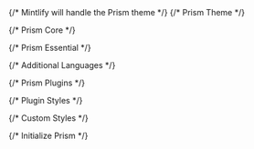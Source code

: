 <head>
  {/* Mintlify will handle the Prism theme */}
  {/* Prism Theme */}
  <link
    rel="stylesheet"
    href="https://cdnjs.cloudflare.com/ajax/libs/prism/1.29.0/themes/prism.min.css"
  />
  <link
    rel="stylesheet"
    href="https://cdnjs.cloudflare.com/ajax/libs/prism/1.29.0/themes/prism-tomorrow.min.css"
  />
  
  {/* Prism Core */}
  <script src="https://cdnjs.cloudflare.com/ajax/libs/prism/1.29.0/components/prism-core.min.js"></script>
  
  {/* Prism Essential */}
  <script src="https://cdnjs.cloudflare.com/ajax/libs/prism/1.29.0/plugins/autoloader/prism-autoloader.min.js"></script>
  
  {/* Additional Languages */}
  <script src="https://cdnjs.cloudflare.com/ajax/libs/prism/1.29.0/components/prism-javascript.min.js"></script>
  <script src="https://cdnjs.cloudflare.com/ajax/libs/prism/1.29.0/components/prism-css.min.js"></script>
  <script src="https://cdnjs.cloudflare.com/ajax/libs/prism/1.29.0/components/prism-json.min.js"></script>
  <script src="https://cdnjs.cloudflare.com/ajax/libs/prism/1.29.0/components/prism-markdown.min.js"></script>
  
  {/* Prism Plugins */}
  <script src="https://cdnjs.cloudflare.com/ajax/libs/prism/1.29.0/plugins/line-numbers/prism-line-numbers.min.js"></script>
  <script src="https://cdnjs.cloudflare.com/ajax/libs/prism/1.29.0/plugins/line-highlight/prism-line-highlight.min.js"></script>
  <script src="https://cdnjs.cloudflare.com/ajax/libs/prism/1.29.0/plugins/toolbar/prism-toolbar.min.js"></script>
  <script src="https://cdnjs.cloudflare.com/ajax/libs/prism/1.29.0/plugins/copy-to-clipboard/prism-copy-to-clipboard.min.js"></script>
  
  {/* Plugin Styles */}
  <link
    rel="stylesheet"
    href="https://cdnjs.cloudflare.com/ajax/libs/prism/1.29.0/plugins/line-numbers/prism-line-numbers.min.css"
  />
  <link
    rel="stylesheet"
    href="https://cdnjs.cloudflare.com/ajax/libs/prism/1.29.0/plugins/toolbar/prism-toolbar.min.css"
  />
  
  {/* Custom Styles */}
  <style>
    {`
      pre[class*="language-"] {
        background: #2d2d2d;
      }
      
      :not(pre) > code[class*="language-"],
      pre[class*="language-"] {
        background: #2d2d2d;
      }
      
      .token.comment,
      .token.block-comment,
      .token.prolog,
      .token.doctype,
      .token.cdata {
        color: #999;
      }
      
      .token.punctuation {
        color: #ccc;
      }
      
      .token.tag,
      .token.attr-name,
      .token.namespace,
      .token.deleted {
        color: #e2777a;
      }
      
      .token.function-name {
        color: #6196cc;
      }
      
      .token.boolean,
      .token.number,
      .token.function {
        color: #f08d49;
      }
      
      .token.property,
      .token.class-name,
      .token.constant,
      .token.symbol {
        color: #f8c555;
      }
      
      .token.selector,
      .token.important,
      .token.atrule,
      .token.keyword,
      .token.builtin {
        color: #cc99cd;
      }
      
      .token.string,
      .token.char,
      .token.attr-value,
      .token.regex,
      .token.variable {
        color: #7ec699;
      }
      
      .token.operator,
      .token.entity,
      .token.url {
        color: #67cdcc;
      }
      
      .token.important,
      .token.bold {
        font-weight: bold;
      }
      
      .token.italic {
        font-style: italic;
      }
      
      .token.entity {
        cursor: help;
      }
      
      .token.inserted {
        color: green;
      }
    `}
  </style>

  {/* Initialize Prism */}
  <script>
    {`
      window.Prism = window.Prism || {};
      Prism.manual = true;
      document.addEventListener('DOMContentLoaded', (event) => {
        Prism.highlightAll();
      });
    `}
  </script>
</head>
